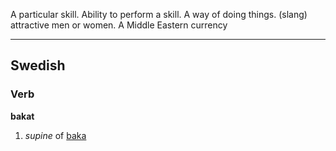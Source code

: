 {{rfc}}
A particular skill.
Ability to perform a skill. 
A way of doing things. 
(slang) attractive men or women. 
A Middle Eastern currency
----
==Swedish==
===Verb===
'''bakat'''
#''supine'' of [[baka]]